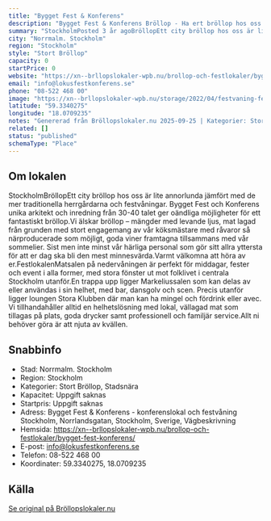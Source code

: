 ```yaml
---
title: "Bygget Fest & Konferens"
description: "Bygget Fest & Konferens Bröllop - Ha ert bröllop hos oss på Bygget Fest & Konferens. Se vår fina Bröllopslokal. Skicka gärna en förfrågan så hjälper vi Er!"
summary: "StockholmPosted 3 år agoBröllopEtt city bröllop hos oss är lite annorlunda jämfört med de mer traditionella herrgårdarna och festvåningar. Bygget Fest och Konferens unika arkitekt och inredning från…"
city: "Norrmalm. Stockholm"
region: "Stockholm"
style: "Stort Bröllop"
capacity: 0
startPrice: 0
website: "https://xn--brllopslokaler-wpb.nu/brollop-och-festlokaler/bygget-fest-konferens/"
email: "info@lokusfestkonferens.se"
phone: "08-522 468 00"
image: "https://xn--brllopslokaler-wpb.nu/storage/2022/04/festvaning-festlokal-brollopslokal-stockholm-city-visningsbild.webp"
latitude: "59.3340275"
longitude: "18.0709235"
notes: "Genererad från Bröllopslokaler.nu 2025-09-25 | Kategorier: Stort Bröllop, Stadsnära"
related: []
status: "published"
schemaType: "Place"
---
```


## Om lokalen

StockholmBröllopEtt city bröllop hos oss är lite annorlunda jämfört med de mer traditionella herrgårdarna och festvåningar. Bygget Fest och Konferens unika arkitekt och inredning från 30-40 talet ger oändliga möjligheter för ett fantastiskt bröllop.Vi älskar bröllop – mängder med levande ljus, mat lagad från grunden med stort engagemang av vår köksmästare med råvaror så närproducerade som möjligt, goda viner framtagna tillsammans med vår sommelier. Sist men inte minst vår härliga personal som gör sitt allra yttersta för att er dag ska bli den mest minnesvärda.Varmt välkomna att höra av er.FestlokalenMatsalen på nedervåningen är perfekt för middagar, fester och event i alla former, med stora fönster ut mot folklivet i centrala Stockholm utanför.En trappa upp ligger Markeliussalen som kan delas av eller användas i sin helhet, med bar, dansgolv och scen. Precis utanför ligger loungen Stora Klubben där man kan ha mingel och fördrink eller avec. Vi tillhandahåller alltid en helhetslösning med lokal, vällagad mat som tillagas på plats, goda drycker samt professionell och familjär service.Allt ni behöver göra är att njuta av kvällen.

## Snabbinfo

- Stad: Norrmalm. Stockholm
- Region: Stockholm
- Kategorier: Stort Bröllop, Stadsnära
- Kapacitet: Uppgift saknas
- Startpris: Uppgift saknas
- Adress: Bygget Fest & Konferens - konferenslokal och festvåning Stockholm, Norrlandsgatan, Stockholm, Sverige, Vägbeskrivning
- Hemsida: https://xn--brllopslokaler-wpb.nu/brollop-och-festlokaler/bygget-fest-konferens/
- E-post: info@lokusfestkonferens.se
- Telefon: 08-522 468 00
- Koordinater: 59.3340275, 18.0709235

## Källa

[Se original på Bröllopslokaler.nu](https://xn--brllopslokaler-wpb.nu/brollop-och-festlokaler/bygget-fest-konferens/)
